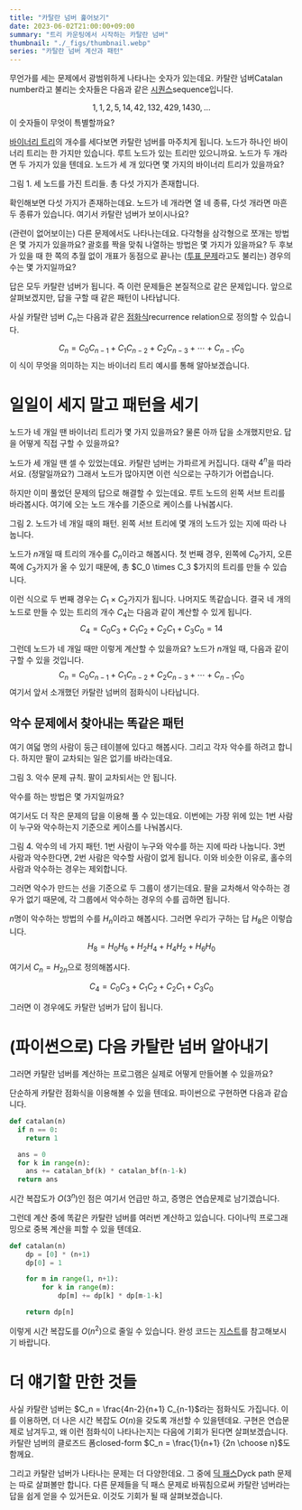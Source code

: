 ```yaml
---
title: "카탈란 넘버 훑어보기"
date: 2023-06-02T21:00:00+09:00
summary: "트리 카운팅에서 시작하는 카탈란 넘버"
thumbnail: "./_figs/thumbnail.webp"
series: "카탈란 넘버 계산과 패턴"
---
```




무언가를 세는 문제에서 광범위하게 나타나는 숫자가 있는데요.
카탈란 넘버<AltLang>Catalan number</AltLang>라고 불리는 숫자들은 다음과 같은 [시퀀스][wp-seq]<AltLang>sequence</AltLang>입니다.

[wp-seq]: https://ko.wikipedia.org/wiki/%EC%88%98%EC%97%B4
$$
1, 1, 2, 5, 14, 42, 132, 429, 1430, \dots
$$
이 숫자들이 무엇이 특별할까요?

[바이너리 트리][wiki-bin-tree]의 개수를 세다보면 카탈란 넘버를 마주치게 됩니다.
노드가 하나인 바이너리 트리는 한 가지만 있습니다.
루트 노드가 있는 트리만 있으니까요.
노드가 두 개라면 두 가지가 있을 텐데요.
노드가 세 개 있다면 몇 가지의 바이너리 트리가 있을까요?

[wiki-bin-tree]: https://ko.wikipedia.org/wiki/%EC%9D%B4%EC%A7%84_%ED%8A%B8%EB%A6%AC

<FigureV2 src={fig1} alt="Five kinds of binary trees with three nodes">
  <FigureCaption slot="caption">그림 1. 세 노드를 가진 트리들. 총 다섯 가지가 존재합니다.</FigureCaption>
</FigureV2>

확인해보면 다섯 가지가 존재하는데요.
노드가 네 개라면 열 네 종류, 다섯 개라면 마흔 두 종류가 있습니다.
여기서 카탈란 넘버가 보이시나요?

(관련이 없어보이는) 다른 문제에서도 나타나는데요.
다각형을 삼각형으로 쪼개는 방법은 몇 가지가 있을까요?
괄호를 짝을 맞춰 나열하는 방법은 몇 가지가 있을까요?
두 후보가 있을 때 한 쪽의 추월 없이 개표가 동점으로 끝나는 ([투표 문제][wolfram-ballot-prob]라고도 불리는) 경우의 수는 몇 가지일까요?

[wolfram-ballot-prob]: https://mathworld.wolfram.com/BallotProblem.html

답은 모두 카탈란 넘버가 됩니다.
즉 이런 문제들은 본질적으로 같은 문제입니다.
앞으로 살펴보겠지만, 답을 구할 때 같은 패턴이 나타납니다.

사실 카탈란 넘버 $C_n$는 다음과 같은 [점화식][wiki-recur-rel]<AltLang>recurrence relation</AltLang>으로 정의할 수 있습니다.

[wiki-recur-rel]: https://ko.wikipedia.org/wiki/%EC%A0%90%ED%99%94%EC%8B%9D
$$
C_n = C_0 C_{n-1} + C_1 C_{n-2} + C_2 C_{n-3} + \cdots + C_{n-1} C_0
$$
이 식이 무엇을 의미하는 지는 바이너리 트리 예시를 통해 알아보겠습니다.


# 일일이 세지 말고 패턴을 세기

노드가 네 개일 땐 바이너리 트리가 몇 가지 있을까요?
물론 아까 답을 소개했지만요.
답을 어떻게 직접 구할 수 있을까요?

노드가 세 개일 땐 셀 수 있었는데요.
카탈란 넘버는 가파르게 커집니다.
대략 $4^n$을 따라서요. (정말일까요?)
그래서 노드가 많아지면 이런 식으로는 구하기가 어렵습니다.

하지만 이미 풀었던 문제의 답으로 해결할 수 있는데요.
루트 노드의 왼쪽 서브 트리를 바라봅시다.
여기에 오는 노드 개수를 기준으로 케이스를 나눠봅시다.

<FigureV2 src={fig2} alt="Four cases of binary tress with four nodes">
  <FigureCaption slot="caption">그림 2. 노드가 네 개일 때의 패턴. 왼쪽 서브 트리에 몇 개의 노드가 있는 지에 따라 나눕니다.</FigureCaption>
</FigureV2>

노드가 $n$개일 때 트리의 개수를 $C_n$이라고 해봅시다.
첫 번째 경우, 왼쪽에 $C_0$가지, 오른쪽에 $C_3$가지가 올 수 있기 때문에, 총 $C_0 \times C_3 $가지의 트리를 만들 수 있습니다.

이런 식으로 두 번째 경우는 $C_1 \times C_2$가지가 됩니다.
나머지도 똑같습니다.
결국 네 개의 노드로 만들 수 있는 트리의 개수 $C_4$는 다음과 같이 계산할 수 있게 됩니다.
$$
C_4 = C_0 C_3 + C_1 C_2 + C_2 C_1 + C_3 C_0 = 14
$$

그런데 노드가 네 개일 때만 이렇게 계산할 수 있을까요?
노드가 $n$개일 때, 다음과 같이 구할 수 있을 것입니다.
$$
C_n = C_0 C_{n-1} + C_1 C_{n-2} + C_2 C_{n-3} + \cdots + C_{n-1} C_0
$$
여기서 앞서 소개했던 카탈란 넘버의 점화식이 나타납니다.


## 악수 문제에서 찾아내는 똑같은 패턴

여기 여덟 명의 사람이 둥근 테이블에 있다고 해봅시다.
그리고 각자 악수를 하려고 합니다.
하지만 팔이 교차되는 일은 없기를 바라는데요.

<FigureV2 src={fig3} alt="Successful and failed case of handshaking">
  <FigureCaption slot="caption">그림 3. 악수 문제 규칙. 팔이 교차되서는 안 됩니다.</FigureCaption>
</FigureV2>

악수를 하는 방법은 몇 가지일까요?

여기서도 더 작은 문제의 답을 이용해 풀 수 있는데요.
이번에는 가장 위에 있는 1번 사람이 누구와 악수하는지 기준으로 케이스를 나눠봅시다.

<FigureV2 src={fig4} alt="Handshaking diagram">
  <FigureCaption slot="caption">그림 4. 악수의 네 가지 패턴. 1번 사람이 누구와 악수를 하는 지에 따라 나눕니다. 3번 사람과 악수한다면, 2번 사람은 악수할 사람이 없게 됩니다. 이와 비슷한 이유로, 홀수의 사람과 악수하는 경우는 제외합니다.</FigureCaption>
</FigureV2>

그러면 악수가 만드는 선을 기준으로 두 그룹이 생기는데요.
팔을 교차해서 악수하는 경우가 없기 때문에, 각 그룹에서 악수하는 경우의 수를 곱하면 됩니다.

$n$명이 악수하는 방법의 수를 $H_n$이라고 해봅시다.
그러면 우리가 구하는 답 $H_8$은 이렇습니다.
$$
H_8 = H_0 H_6 + H_2 H_4 + H_4 H_2 + H_6 H_0
$$

여기서 $C_n = H_{2n}$으로 정의해봅시다.

$$
C_4 = C_0 C_3 + C_1 C_2 + C_2 C_1 + C_3 C_0
$$

그러면 이 경우에도 카탈란 넘버가 답이 됩니다.


# (파이썬으로) 다음 카탈란 넘버 알아내기

그러면 카탈란 넘버를 계산하는 프로그램은 실제로 어떻게 만들어볼 수 있을까요?

단순하게 카탈란 점화식을 이용해볼 수 있을 텐데요.
파이썬으로 구현하면 다음과 같습니다.
```python
def catalan(n)
  if n == 0:
    return 1

  ans = 0
  for k in range(n):
    ans += catalan_bf(k) * catalan_bf(n-1-k)
  return ans
```
시간 복잡도가 $O(3^n)$인 점은 여기서 언급만 하고, 증명은 연습문제로 남기겠습니다.

그런데 계산 중에 똑같은 카탈란 넘버를 여러번 계산하고 있습니다.
다이나믹 프로그래밍으로 중복 계산을 피할 수 있을 텐데요.
```python
def catalan(n)
    dp = [0] * (n+1)
    dp[0] = 1

    for m in range(1, n+1):
        for k in range(m):
            dp[m] += dp[k] * dp[m-1-k]

    return dp[n]
```
이렇게 시간 복잡도를 $O(n^2)$으로 줄일 수 있습니다.
완성 코드는 [지스트][gist]를 참고해보시기 바랍니다.

[gist]: https://gist.github.com/wcho21/1ada520f7564620ee0f73527ff0bb3a4


# 더 얘기할 만한 것들

사실 카탈란 넘버는 $C_n = \frac{4n-2}{n+1} C_{n-1}$라는 점화식도 가집니다.
이를 이용하면, 더 나은 시간 복잡도 $O(n)$을 갖도록 개선할 수 있을텐데요.
구현은 연습문제로 남겨두고, 왜 이런 점화식이 나타나는지는 다음에 기회가 된다면 살펴보겠습니다.
카탈란 넘버의 클로즈드 폼<AltLang>closed-form</AltLang> $C_n = \frac{1}{n+1} {2n \choose n}$도 함께요.

그리고 카탈란 넘버가 나타나는 문제는 더 다양한데요.
그 중에 [딕 패스][wolfram-dyck-path]<AltLang>Dyck path</AltLang> 문제는 따로 살펴볼만 합니다.
다른 문제들을 딕 패스 문제로 바꿔침으로써 카탈란 넘버라는 답을 쉽게 얻을 수 있거든요.
이것도 기회가 될 때 살펴보겠습니다.

[wolfram-dyck-path]: https://mathworld.wolfram.com/DyckPath.html

